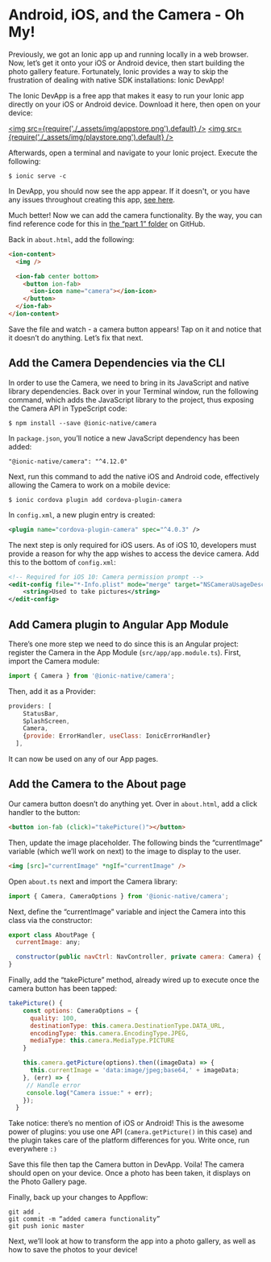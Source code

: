 # Android, iOS, and the Camera - Oh My!

Previously, we got an Ionic app up and running locally in a web browser. Now, let’s get it onto your iOS or Android device, then start building the photo gallery feature. Fortunately, Ionic provides a way to skip the frustration of dealing with native SDK installations: Ionic DevApp!

The Ionic DevApp is a free app that makes it easy to run your Ionic app directly on your iOS or Android device. Download it here, then open on your device:

<a href="https://itunes.apple.com/us/app/ionic-devapp/id1233447133?ls=1&mt=8" ><img src={require('./_assets/img/appstore.png').default} /></a>
<a href="https://play.google.com/store/apps/details?id=io.ionic.devapp&hl=en" ><img src={require('./_assets/img/playstore.png').default} /></a>

Afterwards, open a terminal and navigate to your Ionic project. Execute the following:

```shell
$ ionic serve -c
```

In DevApp, you should now see the app appear. If it doesn't, or you have any issues throughout creating this app, [see here](https://ionicframework.com/docs/pro/devapp/).

Much better! Now we can add the camera functionality. By the way, you can find reference code for this in [the “part 1” folder](https://github.com/ionic-team/photo-gallery-tutorial-ionic3/tree/master/part1) on GitHub.

Back in `about.html`, add the following:

```html
<ion-content>
  <img />

  <ion-fab center bottom>
    <button ion-fab>
      <ion-icon name="camera"></ion-icon>
    </button>
  </ion-fab>
</ion-content>
```

Save the file and watch - a camera button appears! Tap on it and notice that it doesn’t do anything. Let’s fix that next.

## Add the Camera Dependencies via the CLI

In order to use the Camera, we need to bring in its JavaScript and native library dependencies. Back over in your Terminal window, run the following command, which adds the JavaScript library to the project, thus exposing the Camera API in TypeScript code:

```shell
$ npm install --save @ionic-native/camera
```

In `package.json`, you’ll notice a new JavaScript dependency has been added:

`"@ionic-native/camera": "^4.12.0"`

Next, run this command to add the native iOS and Android code, effectively allowing the Camera to work on a mobile device:

```shell
$ ionic cordova plugin add cordova-plugin-camera
```

In `config.xml`, a new plugin entry is created:

```xml
<plugin name="cordova-plugin-camera" spec="^4.0.3" />
```

The next step is only required for iOS users. As of iOS 10, developers must provide a reason for why the app wishes to access the device camera. Add this to the bottom of `config.xml`:

```xml
<!-- Required for iOS 10: Camera permission prompt -->
<edit-config file="*-Info.plist" mode="merge" target="NSCameraUsageDescription">
    <string>Used to take pictures</string>
</edit-config>
```

## Add Camera plugin to Angular App Module

There’s one more step we need to do since this is an Angular project: register the Camera in the App Module (`src/app/app.module.ts`). First, import the Camera module:

```Javascript
import { Camera } from '@ionic-native/camera';
```

Then, add it as a Provider:

```Javascript
providers: [
    StatusBar,
    SplashScreen,
    Camera,
    {provide: ErrorHandler, useClass: IonicErrorHandler}
  ],
```

It can now be used on any of our App pages.

## Add the Camera to the About page

Our camera button doesn’t do anything yet. Over in `about.html`, add a click handler to the button:

```html
<button ion-fab (click)="takePicture()"></button>
```

Then, update the image placeholder. The following binds the “currentImage” variable (which we’ll work on next) to the image to display to the user.

```html
<img [src]="currentImage" *ngIf="currentImage" />
```

Open `about.ts` next and import the Camera library:

```Javascript
import { Camera, CameraOptions } from '@ionic-native/camera';
```

Next, define the “currentImage” variable and inject the Camera into this class via the constructor:

```Javascript
export class AboutPage {
  currentImage: any;

  constructor(public navCtrl: NavController, private camera: Camera) {
}
```

Finally, add the “takePicture” method, already wired up to execute once the camera button has been tapped:

```Javascript
takePicture() {
    const options: CameraOptions = {
      quality: 100,
      destinationType: this.camera.DestinationType.DATA_URL,
      encodingType: this.camera.EncodingType.JPEG,
      mediaType: this.camera.MediaType.PICTURE
    }

    this.camera.getPicture(options).then((imageData) => {
      this.currentImage = 'data:image/jpeg;base64,' + imageData;
    }, (err) => {
     // Handle error
     console.log("Camera issue:" + err);
    });
  }
```

Take notice: there’s no mention of iOS or Android! This is the awesome power of plugins: you use one API (`camera.getPicture()` in this case) and the plugin takes care of the platform differences for you. Write once, run everywhere `:)`

Save this file then tap the Camera button in DevApp. Voila! The camera should open on your device. Once a photo has been taken, it displays on the Photo Gallery page.

Finally, back up your changes to Appflow:

```shell
git add .
git commit -m “added camera functionality”
git push ionic master
```

Next, we’ll look at how to transform the app into a photo gallery, as well as how to save the photos to your device!
